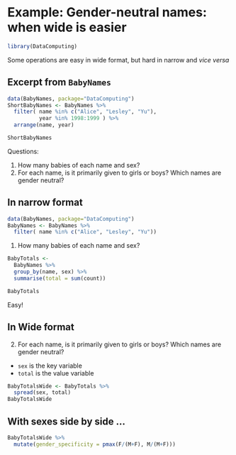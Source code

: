 # Example: Gender-neutral names: when wide is easier

```r
library(DataComputing)
```

Some operations are easy in wide format, but hard in narrow and *vice versa*

## Excerpt from `BabyNames`

```r
data(BabyNames, package="DataComputing")
ShortBabyNames <- BabyNames %>%
  filter( name %in% c("Alice", "Lesley", "Yu"),
          year %in% 1998:1999 ) %>%
  arrange(name, year)
```

```r
ShortBabyNames
```

Questions:

1. How many babies of each name and sex?
2. For each name, is it primarily given to girls or boys?  Which names are gender neutral?


## In narrow format

```r
data(BabyNames, package="DataComputing")
BabyNames <- BabyNames %>%
  filter( name %in% c("Alice", "Lesley", "Yu"))
```

1. How many babies of each name and sex?

```r
BabyTotals <-
  BabyNames %>%
  group_by(name, sex) %>%
  summarise(total = sum(count))
```
```r
BabyTotals
```

Easy!

## In Wide format

2. For each name, is it primarily given to girls or boys?  Which names are gender neutral?

- `sex` is the key variable
- `total` is the value variable


```r
BabyTotalsWide <- BabyTotals %>%
  spread(sex, total)
BabyTotalsWide
```

## With sexes side by side ...


```r
BabyTotalsWide %>%
  mutate(gender_specificity = pmax(F/(M+F), M/(M+F)))
```
